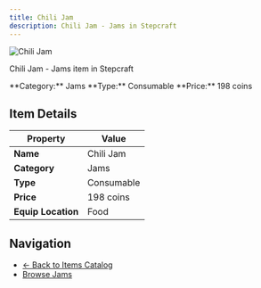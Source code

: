 ```yaml
---
title: Chili Jam
description: Chili Jam - Jams in Stepcraft
---
```


<div className="flex items-start gap-6 mb-8">
  <div className="flex-shrink-0">
    <img src="/assets/resources/foraging/chili_jam.png" alt="Chili Jam" className="w-24 h-24 border rounded-lg" />
  </div>
  <div className="flex-1">
    <div className="space-y-2">
      <p className="text-lg text-muted-foreground">Chili Jam - Jams item in Stepcraft</p>
      <div className="flex flex-wrap gap-4 text-sm">
        <span className="px-2 py-1 bg-blue-100 dark:bg-blue-900 rounded-md">
          **Category:** Jams
        </span>
        <span className="px-2 py-1 bg-green-100 dark:bg-green-900 rounded-md">
          **Type:** Consumable
        </span>
        <span className="px-2 py-1 bg-yellow-100 dark:bg-yellow-900 rounded-md">
          **Price:** 198 coins
        </span>
      </div>
    </div>
  </div>
</div>

## Item Details

| Property | Value |
|----------|-------|
| **Name** | Chili Jam |
| **Category** | Jams |
| **Type** | Consumable |
| **Price** | 198 coins |
| **Equip Location** | Food |





## Navigation

- [← Back to Items Catalog](/docs/items)
- [Browse Jams](/docs/items#jams)
